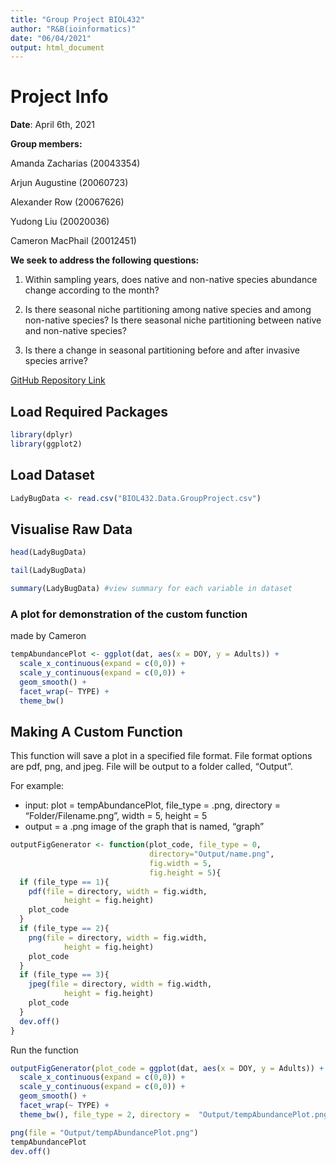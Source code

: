 ```yaml
---
title: "Group Project BIOL432"
author: "R&B(ioinformatics)"
date: "06/04/2021"
output: html_document
---
```


# Project Info

**Date**: April 6th, 2021

**Group members:**

Amanda Zacharias (20043354)

Arjun Augustine (20060723)

Alexander Row (20067626)

Yudong Liu (20020036)

Cameron MacPhail (20012451)

**We seek to address the following questions:**

1. Within sampling years, does native and non-native species abundance change according to the month?

2. Is there seasonal niche partitioning among native species and among non-native species? Is there seasonal niche partitioning between native and non-native species?

3. Is there a change in seasonal partitioning before and after invasive species arrive?


[GitHub Repository Link](https://github.com/alexrow15/BIOL432.GroupProject)

## Load Required Packages
```r
library(dplyr)
library(ggplot2)
```

## Load Dataset
```r
LadyBugData <- read.csv("BIOL432.Data.GroupProject.csv")
```

## Visualise Raw Data
```r
head(LadyBugData)
```

```r
tail(LadyBugData)
```

```r
summary(LadyBugData) #view summary for each variable in dataset
```


### A plot for demonstration of the custom function
 
made by Cameron
```r
tempAbundancePlot <- ggplot(dat, aes(x = DOY, y = Adults)) +
  scale_x_continuous(expand = c(0,0)) +
  scale_y_continuous(expand = c(0,0)) +
  geom_smooth() +
  facet_wrap(~ TYPE) +
  theme_bw()
```


## Making A Custom Function

This function will save a plot in a specified file format. File format options are pdf, png, and jpeg. File will be output to a folder called, "Output".

\n

For example: 

+ input: plot = tempAbundancePlot, file_type = .png, directory = "Folder/Filename.png", width = 5, height = 5 
+ output = a .png image of the graph that is named, "graph"

```r
outputFigGenerator <- function(plot_code, file_type = 0,
                               directory="Output/name.png",
                               fig.width = 5,
                               fig.height = 5){
  if (file_type == 1){
    pdf(file = directory, width = fig.width,
            height = fig.height)
    plot_code
  }
  if (file_type == 2){
    png(file = directory, width = fig.width,
            height = fig.height)
    plot_code
  }
  if (file_type == 3){
    jpeg(file = directory, width = fig.width,
            height = fig.height)
    plot_code
  }
  dev.off()
}
```

Run the function

```r
outputFigGenerator(plot_code = ggplot(dat, aes(x = DOY, y = Adults)) +
  scale_x_continuous(expand = c(0,0)) +
  scale_y_continuous(expand = c(0,0)) +
  geom_smooth() +
  facet_wrap(~ TYPE) +
  theme_bw(), file_type = 2, directory =  "Output/tempAbundancePlot.png", fig.width = 5, fig.height = 5)
```

```r
png(file = "Output/tempAbundancePlot.png")
tempAbundancePlot
dev.off()
```





